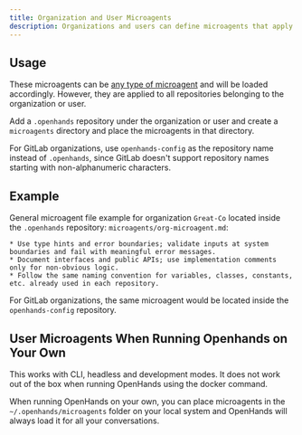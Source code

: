 ```yaml
---
title: Organization and User Microagents
description: Organizations and users can define microagents that apply to all repositories belonging to the organization or user.
---
```


## Usage

These microagents can be [any type of microagent](/openhands/usage/microagents/microagents-overview#microagent-types) and will be loaded
accordingly. However, they are applied to all repositories belonging to the organization or user.

Add a `.openhands` repository under the organization or user and create a `microagents` directory and place the
microagents in that directory.

For GitLab organizations, use `openhands-config` as the repository name instead of `.openhands`, since GitLab doesn't support repository names starting with non-alphanumeric characters.

## Example

General microagent file example for organization `Great-Co` located inside the `.openhands` repository:
`microagents/org-microagent.md`:
```
* Use type hints and error boundaries; validate inputs at system boundaries and fail with meaningful error messages.
* Document interfaces and public APIs; use implementation comments only for non-obvious logic.
* Follow the same naming convention for variables, classes, constants, etc. already used in each repository.
```

For GitLab organizations, the same microagent would be located inside the `openhands-config` repository.

## User Microagents When Running Openhands on Your Own

<Note>
  This works with CLI, headless and development modes. It does not work out of the box when running OpenHands using the docker command.
</Note>

When running OpenHands on your own, you can place microagents in the `~/.openhands/microagents` folder on your local
system and OpenHands will always load it for all your conversations.
